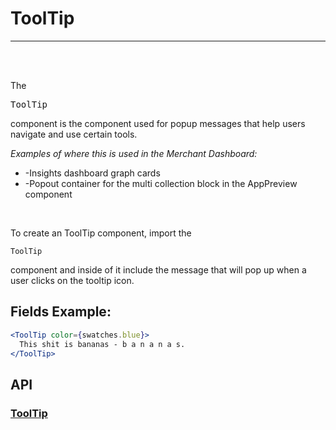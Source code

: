 


<Meta title="Documentation|Components/ToolTip" />

# ToolTip

---
<br />
<Story id="examples-components-input--basic" />
<br />


The <pre>ToolTip</pre> component is the component used for popup messages that help users navigate and use certain tools.

<em>Examples of where this is used in the Merchant Dashboard:</em>

* -Insights dashboard graph cards
* -Popout container for the multi collection block in the AppPreview component

<br />

To create an ToolTip component, import the <pre>`ToolTip`</pre> component and inside of it include the message that will pop up when a user clicks on the tooltip icon.


## Fields Example:

```jsx
<ToolTip color={swatches.blue}>
  This shit is bananas - b a n a n a s.
</ToolTip>
```

## API
### [ToolTip](https://github.com/tapcartinc/tapcart-dashboard-components/blob/master/lib/components/ToolTip.js)
<Props of={ToolTip} />




